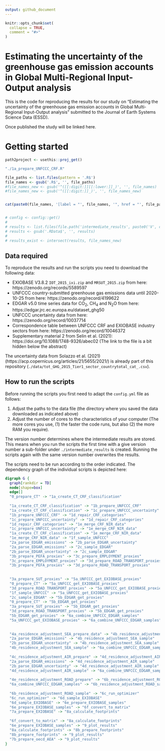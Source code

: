 ```yaml
---
output: github_document
---
```


<!-- README.md is generated from README.Rmd. Please edit that file -->

```r
knitr::opts_chunk$set(
  collapse = TRUE,
  comment = "#>"
)
```

# Estimating the uncertainty of the greenhouse gas emission accounts in Global Multi-Regional Input-Output analysis

This is the code for reproducing the results for our study on "Estimating the uncertainty of the greenhouse gas emission accounts in Global Multi-Regional Input-Output analysis" submitted to the Journal of Earth Systems Science Data (ESSD). 

Once published the study will be linked here. 

# Getting started



```r
path2project <- usethis::proj_get()

"./1a_prepare_UNFCCC_CRF.R"

file_paths <- list.files(pattern = '.R$') 
file_names <- gsub('.R$', '', file_paths)
#file_names_new <- gsub('^([[:digit:]][[:lower:]]_)', '', file_names)
#file_names_new <- gsub('^([[:digit:]]_)', '', file_names_new)


cat(paste0(file_names, '[label = "', file_names, '", href = "', file_paths, '"]\n'))


# config <- config::get()
# 
# results <- list.files(file.path('intermediate_results', paste0('V', config$version)))
# results <- gsub('.RData$', '', results)
# 
# results_exist <- intersect(results, file_names_new)


```

## Data required

To reproduce the results and run the scripts you need to download the following data: 

- EXIOBASE V3.8.2 `IOT_2015_ixi.zip` and `MRSUT_2015.zip` from here: https://zenodo.org/records/5589597
- UNFCCC country-submitted greenhouse gas emissions data until 2020-10-25 from here: https://zenodo.org/record/4199622
- EDGAR v5.0 time series data for CO$_2$, CH$_4$ and N$_2$O from here: https://edgar.jrc.ec.europa.eu/dataset_ghg50
- UNFCCC uncertainty data from here: https://zenodo.org/record/10037714
- Correspondence table between UNFCCC CRF and EXIOBASE industry sectors from here: https://zenodo.org/record/10046372
- Supplementary material 2 from Selin et al. (2021): https://doi.org/10.1088/1748-9326/abec02 (The link to the file is a bit hidden below the abstract)

The uncertainty data from Solazzo et al. (2021) (https://acp.copernicus.org/articles/21/5655/2021/) is already part of this repository (`./data/tot_GHG_2015_Tier1_sector_countrytotal_cat_.csv`). 



## How to run the scripts

Before running the scripts you first need to adapt the `config.yml` file as follows: 

1. Adjust the paths to the data file (the directory where you saved the data downloaded as indicated above)
2. Adjust the number of cores to the characteristics of your computer (The more cores you use, (1) the faster the code runs, but also (2) the more RAM you require). 

The version number determines where the intermediate results are stored. This means when you run the scripts the first time with a give version number a sub-folder under `./intermediate_results` is created. Running the scripts again with the same version number overwrites the results.  

The scripts need to be run according to the order indicated. The dependency graph of the individual scripts is depicted here: 



```dot
digraph G {
  graph[rankdir = TD]
  node[shape=box]
  edge[]
  "0_prepare_CT" -> "1a_create_CT_CRF_classification"
  
  "1a_create_CT_CRF_classification" -> "1b_prepare_UNFCCC_CRF"
  "1a_create_CT_CRF_classification" -> "1c_prepare_UNFCCC_uncertainty"
  "1b_prepare_UNFCCC_CRF" -> "1d_repair_CRF_categories"
  "1c_prepare_UNFCCC_uncertainty" -> "1d_repair_CRF_categories"
  "1d_repair_CRF_categories" -> "1e_merge_CRF_NIR_data"
  "1c_prepare_UNFCCC_uncertainty" -> "1e_merge_CRF_NIR_data"
  "1a_create_CT_CRF_classification" -> "1e_merge_CRF_NIR_data"
  "1e_merge_CRF_NIR_data" -> "1f_sample_UNFCCC"
  "2a_parse_EDGAR_emissions" -> "2b_parse_EDGAR_uncertainty"
  "2a_parse_EDGAR_emissions" -> "2c_sample_EDGAR"
  "2b_parse_EDGAR_uncertainty" -> "2c_sample_EDGAR"
  "3b_prepare_PEFA_proxies" -> "3c_prepare_EMPLOYMENT_proxies"
  "3c_prepare_EMPLOYMENT_proxies" -> "3d_prepare_ROAD_TRANSPORT_proxies"
  "3b_prepare_PEFA_proxies" -> "3d_prepare_ROAD_TRANSPORT_proxies"
  
  
  "3a_prepare_SUT_proxies" -> "5a_UNFCCC_get_EXIOBASE_proxies" 
  "0_prepare_CT" -> "5a_UNFCCC_get_EXIOBASE_proxies"
  "3d_prepare_ROAD_TRANSPORT_proxies" -> "5a_UNFCCC_get_EXIOBASE_proxies" 
  "1f_sample_UNFCCC" -> "5a_UNFCCC_get_EXIOBASE_proxies"
  "2c_sample_EDGAR" -> "5b_EDGAR_get_proxies"
  "0_prepare_CT" -> "5b_EDGAR_get_proxies"
  "3a_prepare_SUT_proxies" -> "5b_EDGAR_get_proxies"
  "3d_prepare_ROAD_TRANSPORT_proxies" -> "5b_EDGAR_get_proxies"
  "5b_EDGAR_get_proxies" -> "6a_combine_UNFCCC_EDGAR_samples"
  "5a_UNFCCC_get_EXIOBASE_proxies" -> "6a_combine_UNFCCC_EDGAR_samples"
  
  
  "4a_residence_adjustment_SEA_prepare_data" -> "4b_residence_adjustment_SEA_sample"
  "2a_parse_EDGAR_emissions" -> "4b_residence_adjustment_SEA_sample"
  "2b_parse_EDGAR_uncertainty" -> "4b_residence_adjustment_SEA_sample"
  "4b_residence_adjustment_SEA_sample" -> "6a_combine_UNFCCC_EDGAR_samples"
  
  "4c_residence_adjustment_AIR_prepare" -> "4d_residence_adjustment_AIR_sample"
  "2a_parse_EDGAR_emissions" -> "4d_residence_adjustment_AIR_sample"
  "2b_parse_EDGAR_uncertainty" -> "4d_residence_adjustment_AIR_sample"
  "4d_residence_adjustment_AIR_sample" -> "6a_combine_UNFCCC_EDGAR_samples"
  
  "4e_residence_adjustment_ROAD_prepare" -> "6b_residence_adjustment_ROAD_sample"
  "6a_combine_UNFCCC_EDGAR_samples" -> "6b_residence_adjustment_ROAD_sample"
  
  "6b_residence_adjustment_ROAD_sample" -> "6c_run_optimizer"
  "6c_run_optimizer" -> "6d_sample_EXIOBASE"
  "6d_sample_EXIOBASE" -> "6e_prepare_EXIOBASE_samples"
  "6e_prepare_EXIOBASE_samples" -> "6f_convert_to_matrix"
  "7a_prepare_EXIOBASE" -> "8a_calculate_footprints"
  
  "6f_convert_to_matrix" -> "8a_calculate_footprints"
  "6e_prepare_EXIOBASE_samples" -> "9_plot_results"
  "8a_calculate_footprints" -> "8b_prepare_footprints"
  "8b_prepare_footprints" -> "9_plot_results"
  "7b_prepare_oecd_AEA" -> "9_plot_results"
} 
```
